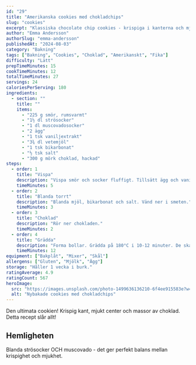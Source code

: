 ```yaml
---
id: "29"
title: "Amerikanska cookies med chokladchips"
slug: "cookies"
excerpt: "Klassiska chocolate chip cookies - krispiga i kanterna och mjuka i mitten. Oöverträffade!"
author: "Emma Andersson"
authorSlug: "emma-andersson"
publishedAt: "2024-08-03"
category: "Bakning"
tags: ["Bakning", "Cookies", "Choklad", "Amerikanskt", "Fika"]
difficulty: "Lätt"
prepTimeMinutes: 15
cookTimeMinutes: 12
totalTimeMinutes: 27
servings: 24
caloriesPerServing: 180
ingredients:
  - section: ""
    title: ""
    items:
      - "225 g smör, rumsvarmt"
      - "1½ dl strösocker"
      - "1 dl muscovadosocker"
      - "2 ägg"
      - "1 tsk vaniljextrakt"
      - "3¾ dl vetemjöl"
      - "1 tsk bikarbonat"
      - "½ tsk salt"
      - "300 g mörk choklad, hackad"
steps:
  - order: 1
    title: "Vispa"
    description: "Vispa smör och socker fluffigt. Tillsätt ägg och vanilj."
    timeMinutes: 5
  - order: 2
    title: "Blanda torrt"
    description: "Blanda mjöl, bikarbonat och salt. Vänd ner i smeten."
    timeMinutes: 3
  - order: 3
    title: "Choklad"
    description: "Rör ner chokladen."
    timeMinutes: 2
  - order: 4
    title: "Grädda"
    description: "Forma bollar. Grädda på 180°C i 10-12 minuter. De ska fortfarande vara mjuka när de tas ur!"
    timeMinutes: 12
equipment: ["Bakplåt", "Mixer", "Skål"]
allergens: ["Gluten", "Mjölk", "Ägg"]
storage: "Håller 1 vecka i burk."
ratingAverage: 4.9
ratingCount: 567
heroImage:
  src: "https://images.unsplash.com/photo-1499636136210-6f4ee915583e?w=800&q=80"
  alt: "Nybakade cookies med chokladchips"
---
```


Den ultimata cookien! Krispig kant, mjukt center och massor av choklad. Detta recept slår allt!

## Hemligheten

Blanda strösocker OCH muscovado - det ger perfekt balans mellan krispighet och mjukhet.

